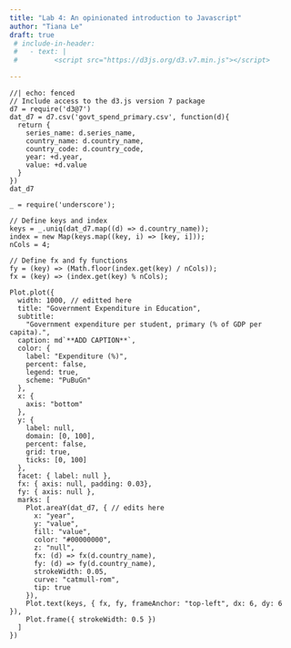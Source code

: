 ```yaml
---
title: "Lab 4: An opinionated introduction to Javascript"
author: "Tiana Le"
draft: true
 # include-in-header:
 #   - text: |
 #         <script src="https://d3js.org/d3.v7.min.js"></script>

---
```


```ojs
//| echo: fenced
// Include access to the d3.js version 7 package 
d7 = require('d3@7') 
dat_d7 = d7.csv('govt_spend_primary.csv', function(d){
  return {
    series_name: d.series_name,
    country_name: d.country_name,
    country_code: d.country_code,
    year: +d.year,
    value: +d.value
  }
})
dat_d7
```


```ojs
_ = require('underscore');

// Define keys and index
keys = _.uniq(dat_d7.map((d) => d.country_name));
index = new Map(keys.map((key, i) => [key, i]));
nCols = 4;

// Define fx and fy functions
fy = (key) => (Math.floor(index.get(key) / nCols));
fx = (key) => (index.get(key) % nCols);

Plot.plot({
  width: 1000, // editted here
  title: "Government Expenditure in Education",
  subtitle:
    "Government expenditure per student, primary (% of GDP per capita).",
  caption: md`**ADD CAPTION**`,
  color: {
    label: "Expenditure (%)",
    percent: false,
    legend: true,
    scheme: "PuBuGn"
  },
  x: {
    axis: "bottom"
  },
  y: {
    label: null,
    domain: [0, 100],
    percent: false,
    grid: true,
    ticks: [0, 100]
  },
  facet: { label: null },
  fx: { axis: null, padding: 0.03},
  fy: { axis: null },
  marks: [
    Plot.areaY(dat_d7, { // edits here
      x: "year",
      y: "value",
      fill: "value",
      color: "#00000000",
      z: "null",
      fx: (d) => fx(d.country_name),
      fy: (d) => fy(d.country_name),
      strokeWidth: 0.05,
      curve: "catmull-rom",
      tip: true
    }),
    Plot.text(keys, { fx, fy, frameAnchor: "top-left", dx: 6, dy: 6 }),
    Plot.frame({ strokeWidth: 0.5 })
  ]
})

```

